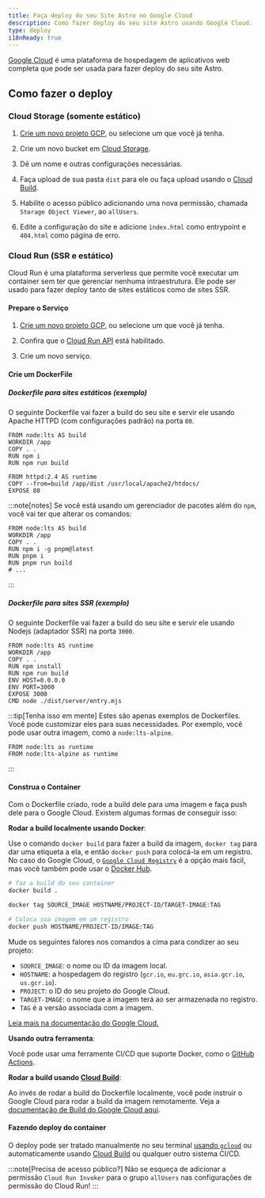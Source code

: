 ```yaml
---
title: Faça deploy do seu Site Astro no Google Cloud
description: Como fazer deploy do seu site Astro usando Google Cloud.
type: deploy
i18nReady: true
---
```


[Google Cloud](https://cloud.google.com/) é uma plataforma de hospedagem de aplicativos web completa que pode ser usada para fazer deploy do seu site Astro.

## Como fazer o deploy

### Cloud Storage (somente estático)

1. [Crie um novo projeto GCP](https://console.cloud.google.com/projectcreate), ou selecione um que você já tenha.

2. Crie um novo bucket em [Cloud Storage](https://cloud.google.com/storage).

3. Dê um nome e outras configurações necessárias.

4. Faça upload de sua pasta `dist` para ele ou faça upload usando o [Cloud Build](https://cloud.google.com/build).

5. Habilite o acesso público adicionando uma nova permissão, chamada `Storage Object Viewer`, ao `allUsers`.

6. Edite a configuração do site e adicione `ìndex.html` como entrypoint e `404.html` como página de erro.

### Cloud Run (SSR e estático)

Cloud Run é uma plataforma serverless que permite você executar um container sem ter que gerenciar nenhuma intraestrutura. Ele pode ser usado para fazer deploy tanto de sites estáticos como de sites SSR.

#### Prepare o Serviço

1. [Crie um novo projeto GCP](https://console.cloud.google.com/projectcreate), ou selecione um que você já tenha.

2. Confira que o [Cloud Run API]() está habilitado.

3. Crie um novo serviço.

#### Crie um DockerFile

##### Dockerfile para sites estáticos (exemplo)

O seguinte Dockerfile vai fazer a build do seu site e servir ele usando Apache HTTPD (com configurações padrão) na porta `80`.

```docker title="Dockerfile"
FROM node:lts AS build
WORKDIR /app
COPY . .
RUN npm i
RUN npm run build

FROM httpd:2.4 AS runtime
COPY --from=build /app/dist /usr/local/apache2/htdocs/
EXPOSE 80
```

:::note[notes]
Se você está usando um gerenciador de pacotes além do `npm`, você vai ter que alterar os comandos:

```docker title="Dockerfile" add={4} "pnpm"
FROM node:lts AS build
WORKDIR /app
COPY . .
RUN npm i -g pnpm@latest
RUN pnpm i
RUN pnpm run build
# ...
```
:::

##### Dockerfile para sites SSR (exemplo)

O seguinte Dockerfile vai fazer a build do seu site e servir ele usando Nodejs (adaptador SSR) na porta `3000`.

```docker title="Dockerfile"
FROM node:lts AS runtime
WORKDIR /app
COPY . .
RUN npm install
RUN npm run build
ENV HOST=0.0.0.0
ENV PORT=3000
EXPOSE 3000
CMD node ./dist/server/entry.mjs
```

:::tip[Tenha isso em mente]
Estes são apenas exemplos de Dockerfiles. Você pode customizar eles para suas necessidades. Por exemplo, você pode usar outra imagem, como a `node:lts-alpine`. 

```docker title="Dockerfile" del={1} add={2}
FROM node:lts as runtime
FROM node:lts-alpine as runtime
```
:::

#### Construa o Container

Com o Dockerfile criado, rode a build dele para uma imagem e faça push dele para o Google Cloud. Existem algumas formas de conseguir isso:

**Rodar a build localmente usando Docker**:

Use o comando `docker build` para fazer a build da imagem, `docker tag` para dar uma etiqueta a ela, e então `docker push` para colocá-la em um registro. No caso do Google Cloud, o [`Google Cloud Registry`](https://cloud.google.com/container-registry/docs/pushing-and-pulling#add-registry) é a opção mais fácil, mas você também pode usar o [Docker Hub](<https://hub.docker.com/>).

```bash
# faz a build do seu container
docker build .

docker tag SOURCE_IMAGE HOSTNAME/PROJECT-ID/TARGET-IMAGE:TAG

# Coloca sua imagem em um registro
docker push HOSTNAME/PROJECT-ID/IMAGE:TAG
```

Mude os seguintes falores nos comandos a cima para condizer ao seu projeto:

- `SOURCE_IMAGE`: o nome ou ID da imagem local.
- `HOSTNAME`: a hospedagem do registro (`gcr.io`, `eu.grc.io`, `asia.gcr.io`, `us.gcr.io`).
- `PROJECT`: o ID do seu projeto do Google Cloud.
- `TARGET-IMAGE`: o nome que a imagem terá ao ser armazenada no registro.
- `TAG` é a versão associada com a imagem.

[Leia mais na documentação do Google Cloud.](https://cloud.google.com/container-registry/docs/pushing-and-pulling)

**Usando outra ferramenta**:

Você pode usar uma ferramente CI/CD que suporte Docker, como o [GitHub Actions](https://github.com/marketplace/actions/push-to-gcr-github-action).

**Rodar a build usando [Cloud Build](https://cloud.google.com/build)**:

Ao invés de rodar a build do Dockerfile localmente, você pode instruir o Google Cloud para rodar a build da imagem remotamente. Veja a [documentação de Build do Google Cloud aqui](<https://cloud.google.com/build/docs/build-push-docker-image>).

#### Fazendo deploy do container

O deploy pode ser tratado manualmente no seu terminal [usando `gcloud`](<https://cloud.google.com/run/docs/deploying#service>) ou automaticamente usando [Cloud Build](https://cloud.google.com/build) ou qualquer outro sistema CI/CD.

:::note[Precisa de acesso público?]
Não se esqueça de adicionar a permissão `Cloud Run Invoker` para o grupo `allUsers` nas configurações de permissão do Cloud Run!
:::

